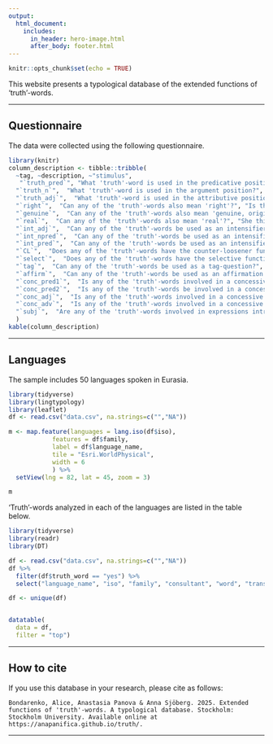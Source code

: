 ```yaml
---
output:
  html_document:
    includes:
      in_header: hero-image.html
      after_body: footer.html
---
```


<style type="text/css">
.main-container {
    max-width: 1170px;
    
}
</style>

```r
knitr::opts_chunk$set(echo = TRUE)
```

This website presents a typological database of the extended functions of 'truth'-words.


---

## Questionnaire

The data were collected using the following questionnaire.

```r
library(knitr)
column_description <- tibble::tribble(
  ~tag, ~description, ~"stimulus",
   "`truth_pred`", "What 'truth'-word is used in the predicative position?", "It’s the truth. [It is not made up, it is how things are]",
  "`truth_n`",  "What 'truth'-word is used in the argument position?", "He always tells the truth.",
  "`truth_adj`",  "What 'truth'-word is used in the attributive position?", "It is a true story. [I’m not lying]",
  "`right`",  "Can any of the 'truth'-words also mean 'right'?", "Is this the right answer? [Or is it the wrong answer?]",
  "`genuine`",  "Can any of the 'truth'-words also mean 'genuine, original'?", "Are these documents real? [Or are they fakes?]",
  "`real`",  "Can any of the 'truth'-words also mean 'real'?", "She thinks Narnia is a real country. [It’s actually made up]",
  "`int_adj`",  "Can any of the 'truth'-words be used as an intensifier of an adjective in the noun phrase?", "She is a very beautiful woman.",
  "`int_npred`",  "Can any of the 'truth'-words be used as an intensifier of a nominal predicate?", "I’m very happy that he came.",
  "`int_pred`",  "Can any of the 'truth'-words be used as an intensifier of a verbal predicate?", "I really want to go. [I can’t stand it here.]",
  "`CL`",  "Does any of the 'truth'-words have the counter-loosener function (in terms of Bardenstein & Ariel 2022)?", "He is a true fighter [He has all the qualities characteristic of a fighter]",
  "`select`",  "Does any of the 'truth'-words have the selective function (in terms of Beekhuizen et al. 2023)?", "The real problem is that we don’t have water. [That’s what we need to focus on]",
  "`tag`",  "Can any of the 'truth'-words be used as a tag-question?", "The weather is great today, right? ",
  "`affirm`",  "Can any of the 'truth'-words be used as an affirmation marker?", "[The weather is great today, right?] Yes, it is.",
  "`conc_pred1`",  "Is any of the 'truth'-words involved in a concessive marker introducing a finite clause?", "He is a good person, although/admittedly (but the truth is) he brags a lot.",
  "`conc_pred2`",  "Is any of the 'truth'-words be involved in a concessive marker introducing a finite clause?", "Although he is young, he is a skilled doctor. (He is indeed young, but he is a skilled doctor.)",
  "`conc_adj`",  "Is any of the 'truth'-words involved in a concessive marker introducing an attributive modifier?", "We were at a good, although expensive, restaurant yesterday.",
  "`conc_adv`",  "Is any of the 'truth'-words involved in a concessive marker introducing an adverbial modifier?", "The buses run, although rarely.",
  "`subj`",  "Are any of the 'truth'-words involved in expressions introducing subjective evaluation statements?", "Frankly speaking (to tell the truth), I don’t like this idea."
  )
kable(column_description)
```

---

## Languages

The sample includes 50 languages spoken in Eurasia.
```r
library(tidyverse)
library(lingtypology)
library(leaflet)
df <- read.csv("data.csv", na.strings=c("","NA"))
```

```r
  
m <- map.feature(languages = lang.iso(df$iso),
            features = df$family,
            label = df$language_name,
            tile = "Esri.WorldPhysical",
            width = 6
            ) %>%
  setView(lng = 82, lat = 45, zoom = 3)

m
```

'Truth'-words analyzed in each of the languages are listed in the table below.

```r
library(tidyverse)
library(readr)
library(DT)

df <- read.csv("data.csv", na.strings=c("","NA"))
df %>%
  filter(df$truth_word == "yes") %>%
  select("language_name", "iso", "family", "consultant", "word", "translation") -> df

df <- unique(df)


datatable(
  data = df,
  filter = "top")

```




---

## How to cite

If you use this database in your research, please cite as follows:

```{}
Bondarenko, Alice, Anastasia Panova & Anna Sjöberg. 2025. Extended functions of 'truth'-words. A typological database. Stockholm: Stockholm University. Available online at https://anapanifica.github.io/truth/.
```



---